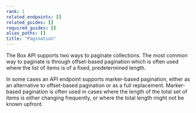 ```yaml
---
rank: 1
related_endpoints: []
related_guides: []
required_guides: []
alias_paths: []
title: "Pagination"
---
```

The Box API supports two ways to paginate collections. The most common way to
paginate is through offset-based pagination which is often used where the list
of items is of a fixed, predetermined length.

In some cases an API endpoint supports marker-based pagination, either as an
alternative to offset-based pagination or as a full replacement. Marker-based
pagination is often used in cases where the length of the total set of items is
either changing frequently, or where the total length might not be known
upfront.
